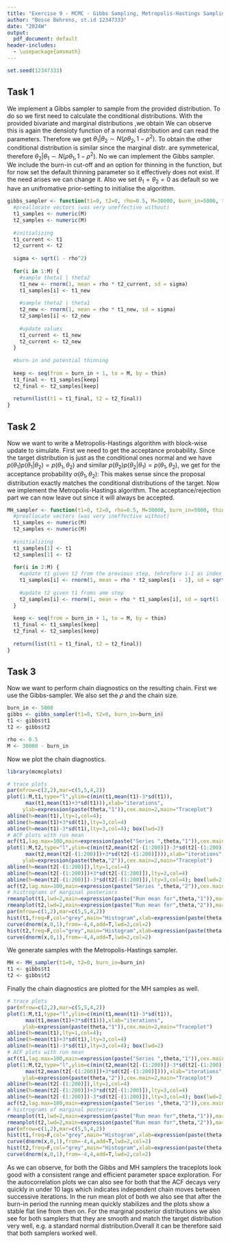 ```yaml
---
title: "Exercise 9 - MCMC - Gibbs Sampling, Metropolis-Hastings Sampling"
author: "Bosse Behrens, st.id 12347333"
date: "2024W"
output:
  pdf_document: default
header-includes:
  - \usepackage{amsmath}
---
```

```r
set.seed(12347333)
```

## Task 1
We implement a Gibbs sampler to sample from the provided distribution. To do so we first need to calculate the conditional distributions. With the provided bivariate and marginal distributions ,we obtain
\begin{align*}
p(\theta_1|\theta_2)&=\frac{p(\theta_1,\theta_2)}{p(\theta_2)}\\
&=\frac{1}{2\pi\sqrt{(1-\rho^2)}}\cdot e^{-\frac{1}{2(1-\rho^2)}(\theta_1^2-2\rho\theta_1\theta_2+\theta_2^2)}\cdot\sqrt{2\pi}e^{\frac{1}{2}\theta_2^2}\\
&=\frac{1}{\sqrt{2\pi(1-\rho^2)}}\cdot e^{-\frac{1}{2(1-\rho^2)}(\theta_1^2-2\rho\theta_1\theta_2+\theta_2^2)}\cdot e^{-\frac{-\theta_2^2+\rho^2\theta_2^2}{2(1-\rho^2)}}\\
&=\frac{1}{\sqrt{2\pi(1-\rho^2)}}\cdot e^{-\frac{1}{2(1-\rho^2)}(\theta_1^2-2\rho\theta_1\theta_2+\rho^2\theta_2^2)}\\
&=\frac{1}{\sqrt{2\pi(1-\rho^2)}}\cdot e^{-\frac{1}{2(1-\rho^2)}(\theta_1-\rho\theta_2)^2}
\end{align*}
We can observe this is again the densioty function of a normal distribution and can read the parameters. Therefore we get $\theta_1|\theta_2\sim N(\rho\theta_2,1-\rho^2)$. To obtain the other conditional distribution is similar since the marginal distr. are symmeterical, therefore $\theta_2|\theta_1\sim N(\rho\theta_1,1-\rho^2)$. No we can implement the Gibbs sampler. We include the burn-in cut-off and an option for thinning in the function, but for now set the default thinning parameter so it effectively does not exist. If the need arises we can change it. Also we set $\theta_1 = \theta_2=0$ as default so we have an unifromative prior-setting to initialise the algorithm.
```r
gibbs_sampler <- function(t1=0, t2=0, rho=0.5, M=30000, burn_in=5000, thin=1){
  #preallocate vectors (was very uneffective without)
  t1_samples <- numeric(M)
  t2_samples <- numeric(M)
  
  #initializing
  t1_current <- t1
  t2_current <- t2
 
  sigma <- sqrt(1 - rho^2)
   
  for(i in 1:M) {
    #sample theta1 | theta2
    t1_new <- rnorm(1, mean = rho * t2_current, sd = sigma)
    t1_samples[i] <- t1_new
    
    #sample theta2 | theta1
    t2_new <- rnorm(1, mean = rho * t1_new, sd = sigma)
    t2_samples[i] <- t2_new
    
    #update values
    t1_current <- t1_new
    t2_current <- t2_new
  }
  
  #burn-in and potential thinning
  
  keep <- seq(from = burn_in + 1, to = M, by = thin)
  t1_final <- t1_samples[keep]
  t2_final <- t2_samples[keep]
  
  return(list(t1 = t1_final, t2 = t2_final))
}
```

## Task 2

Now we want to write a Metropolis-Hastings algorithm with block-wise update to simulate. First we need to get the acceptance probability. Since the target distribution is just as the conditional ones normal and we have $p(\theta_1)p(\theta_1|\theta_2)=p(\theta_1,\theta_2)$ and similar $p(\theta_2)p(\theta_2|\theta_1)=p(\theta_1,\theta_2)$, we get for the acceptance probability $\alpha(\theta_1,\theta_2)$:
\begin{align*}
\alpha(\theta_1,\theta_2)&=min(\frac{p(\theta_2)p(\theta_2|\theta_1)}{p(\theta_1)p(\theta_1|\theta_2)},1)\\
&=min(1,1)\\
&=1
\end{align*}
This makes sense since the proposal distribution exactly matches the conditional distributions of the target. Now we implement the Metropolis-Hastings algorithm. The acceptance/rejection part we can now leave out since it will always be accepted.
```r
MH_sampler <- function(t1=0, t2=0, rho=0.5, M=30000, burn_in=5000, thin=1) {
  #preallocate vectors (was very ineffective without)
  t1_samples <- numeric(M)
  t2_samples <- numeric(M)
  
  #initializing
  t1_samples[1] <- t1
  t2_samples[1] <- t2
  
  for(i in 2:M) {
    #update t1 given t2 from the previous step, tehrefore i-1 as index
    t1_samples[i] <- rnorm(1, mean = rho * t2_samples[i - 1], sd = sqrt(1 - rho^2))
    
    #update t2 given t1 froms ame step
    t2_samples[i] <- rnorm(1, mean = rho * t1_samples[i], sd = sqrt(1 - rho^2))
  }
  
  keep <- seq(from = burn_in + 1, to = M, by = thin)
  t1_final <- t1_samples[keep]
  t2_final <- t2_samples[keep]
  
  return(list(t1 = t1_final, t2 = t2_final))
}
```

## Task 3

Now we want to perform chain diagnostics on the resulting chain. First we use the Gibbs-sampler. We also set the $\rho$ and the chain size.
```r
burn_in <- 5000
gibbs <- gibbs_sampler(t1=0, t2=0, burn_in=burn_in)
t1 <- gibbs$t1
t2 <- gibbs$t2

rho <- 0.5
M <- 30000 - burn_in
```
Now we plot the chain diagnostics.
```r
library(mcmcplots)

# trace plots 
par(mfrow=c(2,2),mar=c(5,5,4,2)) 
plot(1:M,t1,type="l",ylim=c(min(t1,mean(t1)-3*sd(t1)), 
      max(t1,mean(t1)+3*sd(t1))),xlab="iterations", 
     ylab=expression(paste(theta,"1")),cex.main=2,main="Traceplot") 
abline(h=mean(t1),lty=1,col=4); 
abline(h=mean(t1)+3*sd(t1),lty=3,col=4) 
abline(h=mean(t1)-3*sd(t1),lty=3,col=4); box(lwd=2) 
# ACF plots with run mean 
acf(t1,lag.max=100,main=expression(paste("Series ",theta,"1")),cex.main=2); box(lwd=2) 
plot(1:M,t2,type="l",ylim=c(min(t2,mean(t2[-(1:200)])-3*sd(t2[-(1:200)])), 
      max(t2,mean(t2[-(1:200)])+3*sd(t2[-(1:200)]))),xlab="iterations", 
     ylab=expression(paste(theta,"2")),cex.main=2,main="Traceplot") 
abline(h=mean(t2[-(1:200)]),lty=1,col=4) 
abline(h=mean(t2[-(1:200)])+3*sd(t2[-(1:200)]),lty=3,col=4) 
abline(h=mean(t2[-(1:200)])-3*sd(t2[-(1:200)]),lty=3,col=4); box(lwd=2) 
acf(t2,lag.max=100,main=expression(paste("Series ",theta,"2")),cex.main=2); box(lwd=2) 
# histrograms of marginal posteriors 
rmeanplot(t1,lwd=2,main=expression(paste("Run mean for",theta,"1")),mar=c(2,2,1.5,1)+ 0.1) 
rmeanplot(t2,lwd=2,main=expression(paste("Run mean for",theta,"2")),mar=c(2,2,1.5,1)+ 0.1) 
par(mfrow=c(1,2),mar=c(5,5,4,2)) 
hist(t1,freq=F,col="grey",main="Histogram",xlab=expression(paste(theta,"1"))) 
curve(dnorm(x,0,1),from=-4,4,add=T,lwd=2,col=2) 
hist(t2,freq=F,col="grey",main="Histogram",xlab=expression(paste(theta,"2"))) 
curve(dnorm(x,0,1),from=-4,4,add=T,lwd=2,col=2)
```
We generate samples with the Metropolis-Hastings sampler.
```r
MH <- MH_sampler(t1=0, t2=0, burn_in=burn_in)
t1 <- gibbs$t1
t2 <- gibbs$t2
```
Finally the chain diagnostics are plotted for the MH samples as well.
```r
# trace plots 
par(mfrow=c(2,2),mar=c(5,5,4,2)) 
plot(1:M,t1,type="l",ylim=c(min(t1,mean(t1)-3*sd(t1)), 
      max(t1,mean(t1)+3*sd(t1))),xlab="iterations", 
     ylab=expression(paste(theta,"1")),cex.main=2,main="Traceplot") 
abline(h=mean(t1),lty=1,col=4); 
abline(h=mean(t1)+3*sd(t1),lty=3,col=4) 
abline(h=mean(t1)-3*sd(t1),lty=3,col=4); box(lwd=2) 
# ACF plots with run mean 
acf(t1,lag.max=100,main=expression(paste("Series ",theta,"1")),cex.main=2); box(lwd=2) 
plot(1:M,t2,type="l",ylim=c(min(t2,mean(t2[-(1:200)])-3*sd(t2[-(1:200)])), 
      max(t2,mean(t2[-(1:200)])+3*sd(t2[-(1:200)]))),xlab="iterations", 
     ylab=expression(paste(theta,"2")),cex.main=2,main="Traceplot") 
abline(h=mean(t2[-(1:200)]),lty=1,col=4) 
abline(h=mean(t2[-(1:200)])+3*sd(t2[-(1:200)]),lty=3,col=4) 
abline(h=mean(t2[-(1:200)])-3*sd(t2[-(1:200)]),lty=3,col=4); box(lwd=2) 
acf(t2,lag.max=100,main=expression(paste("Series ",theta,"2")),cex.main=2); box(lwd=2) 
# histrograms of marginal posteriors 
rmeanplot(t1,lwd=2,main=expression(paste("Run mean for",theta,"1")),mar=c(2,2,1.5,1)+ 0.1) 
rmeanplot(t2,lwd=2,main=expression(paste("Run mean for",theta,"2")),mar=c(2,2,1.5,1)+ 0.1) 
par(mfrow=c(1,2),mar=c(5,5,4,2)) 
hist(t1,freq=F,col="grey",main="Histogram",xlab=expression(paste(theta,"1"))) 
curve(dnorm(x,0,1),from=-4,4,add=T,lwd=2,col=2) 
hist(t2,freq=F,col="grey",main="Histogram",xlab=expression(paste(theta,"2"))) 
curve(dnorm(x,0,1),from=-4,4,add=T,lwd=2,col=2)
```
As we can observe, for both the Gibbs and MH samplers the traceplots look good with a consistent range and efficient parameter space exploration. For the autocorrelation plots we can also see for both that the ACF decays very quickly in under 10 lags which indicates independent chain moves between successive iterations. In the run mean plot of both we also see that after the burn-in period the running mean quickly stabilizes and the plots show a stable flat line from then on. For the marginal posterior distributions we also see for both samplers that they are smooth and match the target distribution very well, e.g. a standard normal distribution.Overall it can be therefore said that both samplers worked well.

